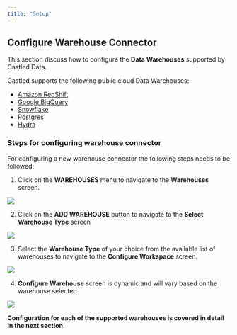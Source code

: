 ```yaml
---
title: "Setup"
---
```


## Configure Warehouse Connector

This section discuss how to configure the **Data Warehouses** supported by Castled Data.  

Castled supports the following public cloud Data Warehouses:
- [Amazon RedShift](/settings/data-warehouses/amazon-redshift)
- [Google BigQuery](/settings/data-warehouses/google-bigquery)
- [Snowflake](/settings/data-warehouses/snowflake)
- [Postgres](/settings/data-warehouses/postgres)
- [Hydra](/settings/data-warehouses/hydra)

### Steps for configuring warehouse connector 

For configuring a new warehouse connector the following steps needs to be
followed:

1. Click on the **WAREHOUSES** menu to navigate to the **Warehouses** screen.

![](/images/setup-1.png)

2. Click on the **ADD WAREHOUSE** button to navigate to the **Select Warehouse
   Type** screen

![](/images/setup-2.png)

3. Select the **Warehouse Type** of your choice from the available list of
   warehouses to navigate to the **Configure Workspace** screen.

![](/images/setup-3.png)

4. **Configure Warehouse** screen is dynamic and will vary based on the
   warehouse selected.

![](/images/setup-4.png)

**Configuration for each of the supported warehouses is covered in detail in the
next section.**
